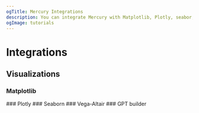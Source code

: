 ```yaml
---
ogTitle: Mercury Integrations
description: You can integrate Mercury with Matplotlib, Plotly, seabor, Vega-altair, GPT builder
ogImage: tutorials
---
```



# Integrations

## Visualizations

### Matplotlib
<Cards>
<Card icon={barChartIcon} title="Matplotlib Bar Chart" href="/use/jupyter-notebook-matplotlib-bar-chart" />
<Card icon={histogramIcon} title="Matplotlib Histogram Chart" href="/use/jupyter-notebook-matplotlib-histogram-chart" />
<Card icon={lineChartIcon} title="Matplotlib Line Chart" href="/use/jupyter-notebook-matplotlib-line-chart" />
<Card icon={pieChartIcon} title="Matplotlib Pie Chart" href="/use/jupyter-notebook-matplotlib-pie-chart" />
<Card icon={scatterChartIcon} title="Matplotlib Scatter Chart" href="/use/jupyter-notebook-matplotlib-scatter-chart" />
<Card icon={stemChartIcon} title="Matplotlib Stem Chart" href="/use/jupyter-notebook-matplotlib-stem-chart" />
</Cards>
### Plotly
<Cards>
<Card icon={barChartIcon} title="Plotly Bar Chart" href="/use/jupyter-notebook-plotly-bar-chart" />
<Card icon={histogramIcon} title="Plotly Histogram Chart" href="/use/jupyter-notebook-plotly-histogram-chart" />
<Card icon={lineChartIcon} title="Plotly Line Chart" href="/use/jupyter-notebook-plotly-line-chart" />
<Card icon={pieChartIcon} title="Plotly Pie Chart" href="/use/jupyter-notebook-plotly-pie-chart" />
<Card icon={scatterChartIcon} title="Plotly Scatter Chart" href="/use/jupyter-notebook-plotly-scatter-chart" />
</Cards>
### Seaborn
<Cards>
<Card icon={barChartIcon} title="Seaborn Bar Chart" href="/use/jupyter-notebook-seaborn-bar-chart" />
<Card icon={histogramIcon} title="Seaborn Histogram Chart" href="/use/jupyter-notebook-seaborn-histogram-chart" />
<Card icon={lineChartIcon} title="Seaborn Line Chart" href="/use/jupyter-notebook-seaborn-line-chart" />
<Card icon={scatterChartIcon} title="Seaborn Scatter Chart" href="/use/jupyter-notebook-seaborn-scatter-chart" />
</Cards>
### Vega-Altair
<Cards>
<Card icon={barChartIcon} title="Vega-Altair Bar Chart" href="/use/jupyter-notebook-vega-altair-bar-chart" />
<Card icon={histogramIcon} title="Vega-Altair Histogram Chart" href="/use/jupyter-notebook-vega-altair-histogram-chart" />
<Card icon={lineChartIcon} title="Vega-Altair Line Chart" href="/use/jupyter-notebook-vega-altair-line-chart" />
<Card icon={pieChartIcon} title="Vega-Altair Pie Chart" href="/use/jupyter-notebook-vega-altair-pie-chart" />
<Card icon={scatterChartIcon} title="Vega-Altair Scatter Chart" href="/use/jupyter-notebook-vega-altair-scatter-chart" />
</Cards>
### GPT builder
<Cards>
<Card icon={apiIcon} title="Custom Action in Python" href="/use/gpt-builder-action" />
<Card icon={emailIcon} title="Send Email Action" href="/use/gpt-builder-action-send-email" />
<Card icon={databaseIcon} title="Query Database Action" href="/use/gpt-action-query-database" />
</Cards>

